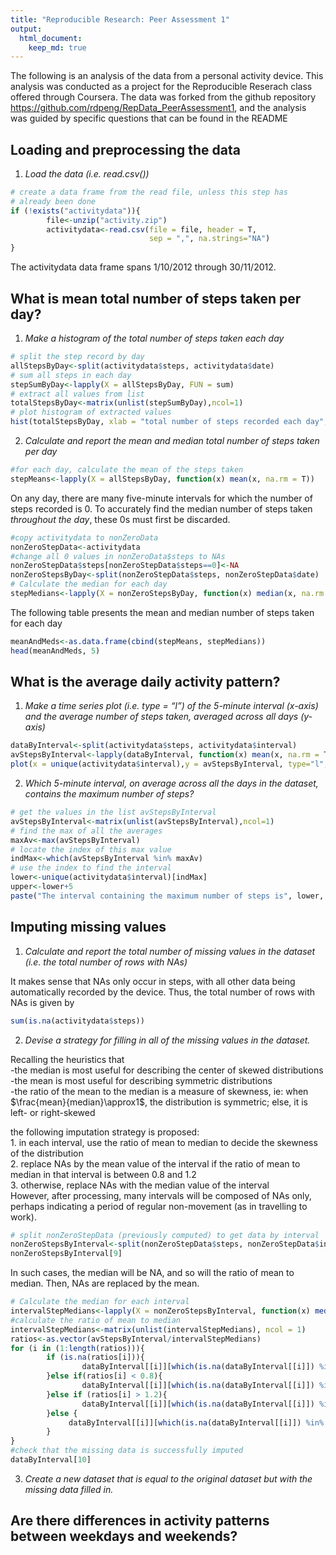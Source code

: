 ```yaml
---
title: "Reproducible Research: Peer Assessment 1"
output: 
  html_document:
    keep_md: true
---
```

The following is an analysis of the data from a personal activity device. This analysis was conducted as a project for the Reproducible Reserach class offered through Coursera. The data was forked from the github repository <https://github.com/rdpeng/RepData_PeerAssessment1>, and the analysis was guided by specific questions that can be found in the README

## Loading and preprocessing the data
1. *Load the data (i.e. read.csv())*
```r
# create a data frame from the read file, unless this step has 
# already been done
if (!exists("activitydata")){
        file<-unzip("activity.zip")
        activitydata<-read.csv(file = file, header = T, 
                               sep = ",", na.strings="NA")
}
```
The activitydata data frame spans 1/10/2012 through 30/11/2012.   

## What is mean total number of steps taken per day?  
1. *Make a histogram of the total number of steps taken each day*  

```r
# split the step record by day
allStepsByDay<-split(activitydata$steps, activitydata$date)
# sum all steps in each day
stepSumByDay<-lapply(X = allStepsByDay, FUN = sum) 
# extract all values from list
totalStepsByDay<-matrix(unlist(stepSumByDay),ncol=1) 
# plot histogram of extracted values
hist(totalStepsByDay, xlab = "total number of steps recorded each day", main = "Histogram of total recorded steps between 1/10/2012 and 30/11/2012")
```

2. *Calculate and report the mean and median total number of steps taken per day*  
```r
#for each day, calculate the mean of the steps taken
stepMeans<-lapply(X = allStepsByDay, function(x) mean(x, na.rm = T))
```
On any day, there are many five-minute intervals for which the number of steps recorded is 0. To accurately find the median number of steps taken *throughout the day*, these 0s must first be discarded. 
```r
#copy activitydata to nonZeroData
nonZeroStepData<-activitydata
#change all 0 values in nonZeroData$steps to NAs 
nonZeroStepData$steps[nonZeroStepData$steps==0]<-NA 
nonZeroStepsByDay<-split(nonZeroStepData$steps, nonZeroStepData$date)
# Calculate the median for each day
stepMedians<-lapply(X = nonZeroStepsByDay, function(x) median(x, na.rm = T))
```

The following table presents the mean and median number of steps taken for each day
```r
meanAndMeds<-as.data.frame(cbind(stepMeans, stepMedians))
head(meanAndMeds, 5)
```


## What is the average daily activity pattern?

1. *Make a time series plot (i.e. type = "l") of the 5-minute interval (x-axis) and the average number of steps taken, averaged across all days (y-axis)*
```r
dataByInterval<-split(activitydata$steps, activitydata$interval)
avStepsByInterval<-lapply(dataByInterval, function(x) mean(x, na.rm = T))
plot(x = unique(activitydata$interval),y = avStepsByInterval, type="l", xlab = "Five Minute Intervals", ylab = "Average number of steps taken", main = "Time series plot of interval vs average steps")
```

2. *Which 5-minute interval, on average across all the days in the dataset, contains the maximum number of steps?*

```r
# get the values in the list avStepsByInterval 
avStepsByInterval<-matrix(unlist(avStepsByInterval),ncol=1)
# find the max of all the averages
maxAv<-max(avStepsByInterval)
# locate the index of this max value
indMax<-which(avStepsByInterval %in% maxAv)
# use the index to find the interval
lower<-unique(activitydata$interval)[indMax]
upper<-lower+5
paste("The interval containing the maximum number of steps is", lower, "(to", upper, "), and the maximum average number of steps is", maxAv, sep = " ")

```

## Imputing missing values
1. *Calculate and report the total number of missing values in the dataset (i.e. the total number of rows with NAs)*  

It makes sense that NAs only occur in steps, with all other data being automatically recorded by the device. Thus, the total number of rows with NAs is given by
```r
sum(is.na(activitydata$steps))
```
2. *Devise a strategy for filling in all of the missing values in the dataset. *  

Recalling the heuristics that  
-the median is most useful for describing the center of skewed distributions  
-the mean is most useful for describing symmetric distributions  
-the ratio of the mean to the median is a measure of skewness, ie: when $\frac{mean}{median}\approx1$, the distribution is symmetric; else, it is left- or right-skewed

the following imputation strategy is proposed:  
1. in each interval, use the ratio of mean to median to decide the skewness of the distribution  
2. replace NAs by the mean value of the interval if the ratio of mean to median in that interval is between 0.8 and 1.2  
3. otherwise, replace NAs with the median value of the interval  
However, after processing, many intervals will be composed of NAs only, perhaps indicating a period of regular non-movement (as in travelling to work). 
```r
# split nonZeroStepData (previously computed) to get data by interval
nonZeroStepsByInterval<-split(nonZeroStepData$steps, nonZeroStepData$interval)
nonZeroStepsByInterval[9]
```
In such cases, the median will be NA, and so will the ratio of mean to median. Then, NAs are replaced by the mean. 
```r
# Calculate the median for each interval
intervalStepMedians<-lapply(X = nonZeroStepsByInterval, function(x) median(x, na.rm = T))
#calculate the ratio of mean to median
intervalStepMedians<-matrix(unlist(intervalStepMedians), ncol = 1)
ratios<-as.vector(avStepsByInterval/intervalStepMedians)
for (i in (1:length(ratios))){
        if (is.na(ratios[i])){
                dataByInterval[[i]][which(is.na(dataByInterval[[i]]) %in% T)]<-avStepsByInterval[i]
        }else if(ratios[i] < 0.8){ 
                dataByInterval[[i]][which(is.na(dataByInterval[[i]]) %in% T)]<-avStepsByInterval[i]
        }else if (ratios[i] > 1.2){
                dataByInterval[[i]][which(is.na(dataByInterval[[i]]) %in% T)]<-avStepsByInterval[i]
        }else {
             dataByInterval[[i]][which(is.na(dataByInterval[[i]]) %in% T)]<-intervalStepMedians[i]
        }
}
#check that the missing data is successfully imputed
dataByInterval[10]
```

3. *Create a new dataset that is equal to the original dataset but with the missing data filled in.*



## Are there differences in activity patterns between weekdays and weekends?
